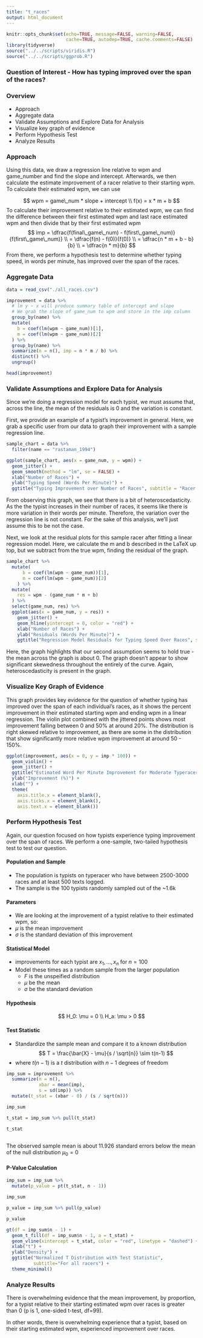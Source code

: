 ```yaml
---
title: "t_races"
output: html_document
---
```


```r
knitr::opts_chunk$set(echo=TRUE, message=FALSE, warning=FALSE,
                      cache=TRUE, autodep=TRUE, cache.comments=FALSE)
library(tidyverse)
source("../../scripts/viridis.R")
source("../../scripts/ggprob.R")
```

### Question of Interest - How has typing improved over the span of the races?

### Overview
- Approach
- Aggregate data
- Validate Assumptions and Explore Data for Analysis
- Visualize key graph of evidence
- Perform Hypothesis Test
- Analyze Results

### Approach

Using this data, we draw a regression line relative to wpm and game_number and find the slope and intercept. Afterwards, we then calculate the estimate improvement of a racer relative to their starting wpm. To calculate their estimated wpm, we can use   

$$
wpm = game\_num * slope + intercept \\
f(x) = x * m + b
$$
To calculate their improvement relative to their estimated wpm, we can find the difference between their first estimated wpm and last race estimated wpm and then divide that by their first estimated wpm
$$
imp = \dfrac{f(final\_game\_num) - f(first\_game\_num)}{f(first\_game\_num)} \\
= \dfrac{f(n) - f(0)}{f(0)} \\
= \dfrac{n * m + b - b}{b} \\
= \dfrac{n * m}{b}
$$
From there, we perform a hypothesis test to determine whether typing speed, in words per minute, has improved over the span of the races.

### Aggregate Data
```r
data = read_csv("./all_races.csv")

improvement = data %>% 
  # lm y ~ x will produce summary table of intercept and slope
  # We grab the slope of game_num to wpm and store in the imp column
  group_by(name) %>% 
  mutate(
    b = coef(lm(wpm ~ game_num))[1], 
    m = coef(lm(wpm ~ game_num))[2]
  ) %>% 
  group_by(name) %>% 
  summarize(n = n(), imp = n * m / b) %>% 
  distinct() %>% 
  ungroup()

head(improvement)
```

### Validate Assumptions and Explore Data for Analysis

Since we're doing a regression model for each typist, we must assume that, across the line, the mean of the residuals is 0 and the variation is constant.

First, we provide an example of a typist's improvement in general. Here, we grab a specific user from our data to graph their improvement with a sample regression line.
```r
sample_chart = data %>% 
  filter(name == "rastaman_1994")

ggplot(sample_chart, aes(x = game_num, y = wpm)) + 
  geom_jitter() +
  geom_smooth(method = "lm", se = FALSE) +
  xlab("Number of Races") +
  ylab("Typing Speed (Words Per Minute)") +
  ggtitle("Typing Improvement over Number of Races", subtitle = "Racer Ulmaa")
```

From observing this graph, we see that there is a bit of heteroscedasticity. As the the typist increases in their number of races, it seems like there is more variation in their words per minute. Therefore, the variation over the regression line is not constant. For the sake of this analysis, we'll just assume this to be not the case.

Next, we look at the residual plots for this sample racer after fitting a linear regression model. Here, we calculate the m and b described in the LaTeX up top, but we subtract from the true wpm, finding the residual of the graph.
```r
sample_chart %>% 
  mutate(
      b = coef(lm(wpm ~ game_num))[1], 
      m = coef(lm(wpm ~ game_num))[2]
    ) %>% 
  mutate(
    res = wpm - (game_num * m + b)
  ) %>% 
  select(game_num, res) %>% 
  ggplot(aes(x = game_num, y = res)) +
    geom_jitter() +
    geom_hline(yintercept = 0, color = "red") +
    xlab("Number of Races") +
    ylab("Residuals (Words Per Minute)") +
    ggtitle("Regression Model Residuals for Typing Speed Over Races", subtitle = "Racer Ulmaa")
```

Here, the graph highlights that our second assumption seems to hold true - the mean across the graph is about 0. The graph doesn't appear to show significant skewedness throughout the entirely of the curve. Again, heteroscedasticity is present in the graph.

### Visualize Key Graph of Evidence

This graph provides key evidence for the question of whether typing has improved over the span of each individual's races, as it shows the percent improvement in their estimated starting wpm and ending wpm in a linear regression. The violin plot combined with the jittered points shows most improvement falling between 0 and 50% at around 20%. The distribution is right skewed relative to improvement, as there are some in the distribution that show significantly more relative wpm improvement at around 50 - 150%.

```r
ggplot(improvement, aes(x = 0, y = imp * 100)) +
  geom_violin() +
  geom_jitter() +
  ggtitle("Estimated Word Per Minute Improvement for Moderate Typeracer Users", subtitle = "2500 - 3000 races, 500 min texts, relative difference between estimated end and start wpm") +
  ylab("Improvement (%)") +
  xlab("") +
  theme(
    axis.title.x = element_blank(), 
    axis.ticks.x = element_blank(),
    axis.text.x = element_blank())
```

### Perform Hypothesis Test
Again, our question focused on how typists experience typing improvement over the span of races. We perform a one-sample, two-tailed hypothesis test to test our question.

#### Population and Sample
- The population is typists on typeracer who have between 2500-3000 races and at least 500 texts logged.
- The sample is the 100 typists randomly sampled out of the ~1.6k

#### Parameters
- We are looking at the improvement of a typist relative to their estimated wpm, so:
- $\mu$ is the mean improvement
- $\sigma$ is the standard deviation of this improvement

#### Statistical Model
- improvements for each typist are $x_1,\dots,x_n$ for $n = 100$
- Model these times as a random sample from the larger population
  - $F$ is the unspeified distribution
  - $\mu$ be the mean
  - $\sigma$ be the standard deviation

#### Hypothesis
$$
H_0: \mu = 0 \\
H_a: \mu > 0
$$

#### Test Statistic
- Standardize the sample mean and compare it to a known distribution
$$
T = \frac{\bar{X} - \mu}{s / \sqrt{n}} \sim t(n-1)
$$
- where $t(n-1)$ is a $t$ distribution with $n-1$ degrees of freedom

```r
imp_sum = improvement %>% 
  summarize(n = n(),
            xbar = mean(imp),
            s = sd(imp)) %>% 
  mutate(t_stat = (xbar - 0) / (s / sqrt(n)))

imp_sum

t_stat = imp_sum %>% pull(t_stat)

t_stat
  
```
The observed sample mean is about 11.926 standard errors below the mean of the null distribution $\mu_0 = 0$

#### P-Value Calculation
```r
imp_sum = imp_sum %>% 
  mutate(p_value = pt(t_stat, n - 1))

imp_sum

p_value = imp_sum %>% pull(p_value)

p_value

gt(df = imp_sum$n - 1) +
  geom_t_fill(df = imp_sum$n - 1, a = t_stat) +
  geom_vline(xintercept = t_stat, color = "red", linetype = "dashed") +
  xlab("t") +
  ylab("Density") +
  ggtitle("Normalized T Distribution with Test Statistic",
          subtitle="For all racers") +
  theme_minimal()
```

### Analyze Results

There is overwhelming evidence that the mean improvement, by proportion, for a typist relative to their starting estimated wpm over races is greater than 0 (p is 1, one-sided t-test, df=99).

In other words, there is overwhelming experience that a typist, based on their starting estimated wpm, experienced improvement over races.